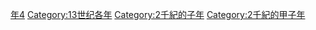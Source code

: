 {{Catnav|頁面分類|历史|歷史時代|年|13世纪各年}}
{{Commons category|1264}}

[[Category:1260年代|年4]]
[[Category:13世纪各年|Category:13世纪各年]]
[[Category:2千紀的子年|Category:2千紀的子年]]
[[Category:2千紀的甲子年|Category:2千紀的甲子年]]
